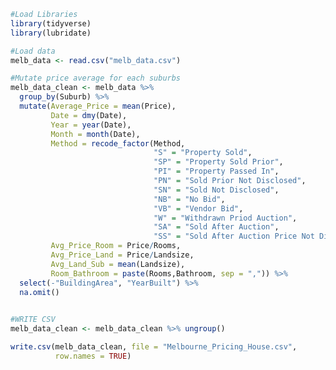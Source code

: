```r
#Load Libraries 
library(tidyverse)
library(lubridate)
```



```r
#Load data 
melb_data <- read.csv("melb_data.csv")
```


```r
#Mutate price average for each suburbs 
melb_data_clean <- melb_data %>% 
  group_by(Suburb) %>%  
  mutate(Average_Price = mean(Price),
         Date = dmy(Date),
         Year = year(Date),
         Month = month(Date),
         Method = recode_factor(Method,
                                "S" = "Property Sold", 
                                "SP" = "Property Sold Prior",
                                "PI" = "Property Passed In",
                                "PN" = "Sold Prior Not Disclosed",
                                "SN" = "Sold Not Disclosed", 
                                "NB" = "No Bid", 
                                "VB" = "Vendor Bid",
                                "W" = "Withdrawn Priod Auction",
                                "SA" = "Sold After Auction", 
                                "SS" = "Sold After Auction Price Not Disclosed"),
         Avg_Price_Room = Price/Rooms,
         Avg_Price_Land = Price/Landsize,
         Avg_Land_Sub = mean(Landsize),
         Room_Bathroom = paste(Rooms,Bathroom, sep = ",")) %>% 
  select(-"BuildingArea", "YearBuilt") %>% 
  na.omit()
  
```

```r
#WRITE CSV 
melb_data_clean <- melb_data_clean %>% ungroup()

write.csv(melb_data_clean, file = "Melbourne_Pricing_House.csv",
          row.names = TRUE)
```



